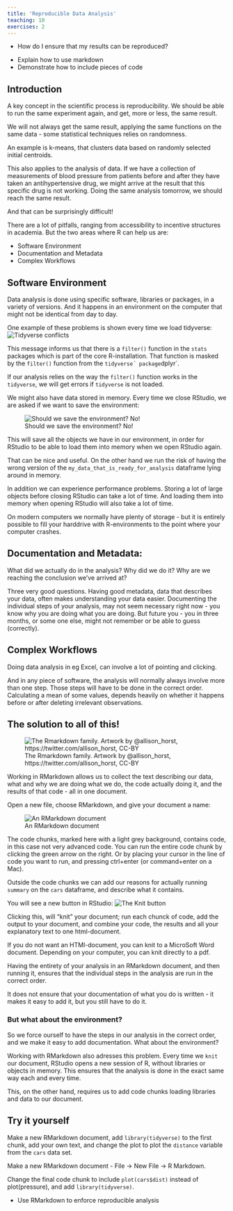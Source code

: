 ```yaml
---
title: 'Reproducible Data Analysis'
teaching: 10
exercises: 2
---
```


:::::::::::::::::::::::::::::::::::::: questions 

- How do I ensure that my results can be reproduced?

::::::::::::::::::::::::::::::::::::::::::::::::

::::::::::::::::::::::::::::::::::::: objectives

- Explain how to use markdown
- Demonstrate how to include pieces of code

::::::::::::::::::::::::::::::::::::::::::::::::

## Introduction

A key concept in the scientific process is reproducibility. We should be able to 
run the same experiment again, and get, more or less, the same result. 

::: instructor
We will not always get the same result, applying the same functions on the
same data - some statistical techniques relies on randomness.

An example is k-means, that clusters data based on randomly selected initial
centroids.

:::

This also applies to the analysis of data. If we have a collection of 
measurements of blood pressure from patients before and after they have taken 
an antihypertensive drug, we might arrive at the result that this specific drug 
is not working. Doing the same analysis tomorrow, we should reach the same result.

And that can be surprisingly difficult!

There are a lot of pitfalls, ranging from accessibility to incentive structures
in academia. But the two areas where R can help us are:

* Software Environment
* Documentation and Metadata
* Complex Workflows

## Software Environment

Data analysis is done using specific software, libraries or packages,
in a variety of versions. And it happens in an environment on the computer that
might not be identical from day to day.

One example of these problems is shown every time we load tidyverse:
![Tidyverse conflicts](fig/tidyverse_conflicts.png)

This message informs us that there is a `filter()` function in the `stats` 
packages which is part of the core R-installation. That function is masked by the
`filter()` function from the `tidyverse´ package `dplyr`.

If our analysis relies on the way the `filter()` function works in the 
`tidyverse`, we will get errors if `tidyverse` is not loaded.

We might also have data stored in memory. Every time we close RStudio, we are 
asked if we want to save the environment:

![Should we save the environment? No!](fig/save_environment.png)

This will save all the objects we have in our environment, in order for RStudio
to be able to load them into memory when we open RStudio again.

That can be nice and useful. On the other hand we run the risk of having the 
wrong version of the `my_data_that_is_ready_for_analysis` dataframe lying around in memory. 

In addition we can experience performance problems. Storing a lot of large objects
before closing RStudio can take a lot of time. And loading them into memory
when opening RStudio will also take a lot of time.

On modern computers we normally have plenty of storage - but it is entirely 
possible to fill your harddrive with R-environments to the point where your 
computer crashes.



## Documentation and Metadata:

What did we actually do in the analysis? Why did we do it? Why are we reaching the conclusion we've arrived at?

Three very good questions. Having good metadata, data that describes your data,
often makes understanding your data easier. Documenting the individual steps of
your analysis, may not seem necessary right now - you know why you are doing
what you are doing. But future you - you in three months, or some one else,
might not remember or be able to guess (correctly).


## Complex Workflows

Doing data analysis in eg Excel, can involve a lot of pointing and clicking.

And in any piece of software, the analysis will normally always involve more than one
step. Those steps will have to be done in the correct order. Calculating
a mean of some values, depends heavily on whether it happens before or after 
deleting irrelevant observations.

## The solution to all of this!

![The Rmarkdown family. Artwork by @allison_horst, https://twitter.com/allison_horst, CC-BY](fig/horstmarkdown.png)


Working in RMarkdown allows us to collect the text describing our data, what and
why we are doing what we do, the code actually doing it, and the results of that code -
all in one document.

Open a new file, choose RMarkdown, and give your document a name:

![An RMarkdown document](fig/rmarkdown.png)

The code chunks, marked here with a light grey background, contains code, 
in this case not very advanced code. You can run the entire code chunk by 
clicking the green arrow on the right. Or by placing your cursor in the line
of code you want to run, and pressing ctrl+enter (or command+enter on a Mac).

Outside the code chunks we can add 
our reasons for actually running `summary` on the `cars` dataframe, and describe
what it contains. 

You will see a new button in RStudio:
![The Knit button](fig/knitr_button.png)

Clicking this, will "knit" your document; run each chunck of code, add the 
output to your document, and combine your code, the results and all your explanatory
text to one html-document.

If you do not want an HTMl-document, you can knit to a MicroSoft Word document. 
Depending on your computer, you can knit directly to a pdf.


Having the entirety of your analysis in an RMarkdown document, and then running it,
ensures that the individual steps in the analysis are run in the correct order.

It does not ensure that your documentation of what you do is written - it
makes it easy to add it, but you still have to do it.

### But what about the environment?

So we force ourself to have the steps in our analysis in the correct order, and
we make it easy to add documentation. What about the environment?

Working with RMarkdown also adresses this problem. 
Every time we `knit` our document, RStudio 
opens a new session of R, without libraries or objects in memory. This ensures
that the analysis is done in the exact same way each and every time.

This, on the other hand, requires us to add code chunks loading libraries and 
data to our document.


:::: challenge
## Try it yourself

Make a new RMarkdown document, add `library(tidyverse)` to the first chunk, add 
your own text, and change the plot to plot the `distance` variable from the `cars`
data set.

:::: solution

Make a new RMarkdown document - File -> New File -> R Markdown.

Change the final code chunk to include `plot(cars$dist)` instead of plot(pressure),
and add `library(tidyverse)`.


::::

::::



::::::::::::::::::::::::::::::::::::: keypoints 

- Use RMarkdown to enforce reproducible analysis

::::::::::::::::::::::::::::::::::::::::::::::::

